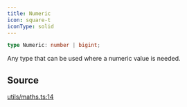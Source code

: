 ```yaml
---
title: Numeric
icon: square-t
iconType: solid
---
```


```ts
type Numeric: number | bigint;
```

Any type that can be used where a numeric value is needed.

## Source

[utils/maths.ts:14](https://github.com/dominant-strategies/quais.js/blob/c917e0989e665998ec2ac2eca2d080b032686e60/src/utils/maths.ts#L14)
